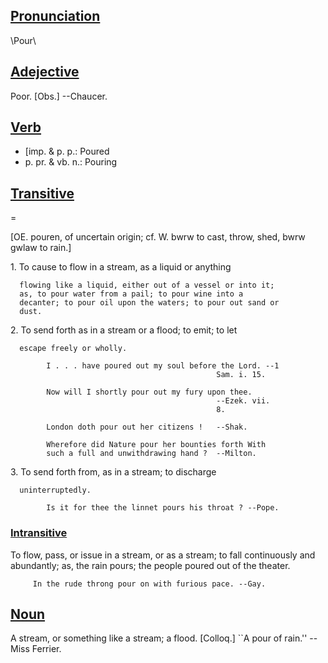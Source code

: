 ==[[Pronunciation]]==
\Pour\

==[[Adejective ]]==
Poor. [Obs.] --Chaucer.

==[[Verb]]==

* [imp. & p. p.: Poured 
* p. pr. & vb. n.: Pouring
==[[Transitive]]===

[OE. pouren, of uncertain origin; cf. W. bwrw to
cast, throw, shed, bwrw gwlaw to rain.]

1. To cause to flow in a stream, as a liquid or anything
   flowing like a liquid, either out of a vessel or into it;
   as, to pour water from a pail; to pour wine into a
   decanter; to pour oil upon the waters; to pour out sand or
   dust.

2. To send forth as in a stream or a flood; to emit; to let
   escape freely or wholly.

         I . . . have poured out my soul before the Lord. --1
                                               Sam. i. 15.

         Now will I shortly pour out my fury upon thee.
                                               --Ezek. vii.
                                               8.

         London doth pour out her citizens !   --Shak.

         Wherefore did Nature pour her bounties forth With
         such a full and unwithdrawing hand ?  --Milton.

3. To send forth from, as in a stream; to discharge
   uninterruptedly.

         Is it for thee the linnet pours his throat ? --Pope.

===[[Intransitive]]===

To flow, pass, or issue in a stream, or as a stream; to fall
continuously and abundantly; as, the rain pours; the people
poured out of the theater.

      In the rude throng pour on with furious pace. --Gay.

==[[Noun]]==

A stream, or something like a stream; a flood. [Colloq.] ``A
pour of rain.'' --Miss Ferrier.